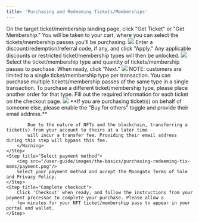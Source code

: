 ```yaml
---
title: 'Purchasing and Redeeming Tickets/Memberships'
---
```

<Steps>
    <Step title="Visit the event/membership page">
        On the target ticket/membership landing page, click "Get Ticket" or "Get Membership." You will be taken to your cart, 
        where you can select the tickets/membership passes you'll be purchasing.
        <img src="/user-guide/images/the-basics/purchasing-redeeming-tix-mems/landing page.avif"/>
    </Step>
    <Step title="Enter discount/redemption/referral code (optional)">
        Enter a discount/redemption/referral code, if any, and click "Apply." Any applicable discounts or restricted ticket/membership 
        types will then be unlocked.
        <img src="/user-guide/images/the-basics/purchasing-redeeming-tix-mems/discount code.avif"/>
    </Step>
    <Step title="Select ticket/membership type and quantity">
        Select the ticket/membership type and quantity of tickets/membership passes to purchase. When ready, click "Next."
        <img src="/user-guide/images/the-basics/purchasing-redeeming-tix-mems/select type quantity.avif"/>
        <Info>
            NOTE: customers are limited to a single ticket/membership type per transaction. You can purchase multiple tickets/membership 
            passes of the same type in a single transaction. To purchase a different ticket/membership type, please place another order 
            for that type.
        </Info>
    </Step>
    <Step title="Fill out required information">
        Fill out the required information for each ticket on the checkout page.
        <img src="/user-guide/images/the-basics/purchasing-redeeming-tix-mems/fill info.avif"/>
        <Warning>
            **If you are purchasing ticket(s) on behalf of someone else, please enable the "Buy for others" toggle and provide their email 
            address.**
            
            Due to the nature of NFTs and the blockchain, transferring a ticket(s) from your account to theirs at a later time 
            will incur a transfer fee. Providing their email address during this step will bypass this fee.
        </Warning>
    </Step>
    <Step title="Select payment method">
        <img src="/user-guide/images/the-basics/purchasing-redeeming-tix-mems/payment.png"/>
        Select your payment method and accept the Moongate Terms of Sale and Privacy Policy.
    </Step>
    <Step title="Complete checkout">
        Click 'Checkout' when ready, and follow the instructions from your payment processor to complete your purchase. Please allow a 
        few minutes for your NFT ticket/membership pass to appear in your portal and wallet.
    </Step>
</Steps>